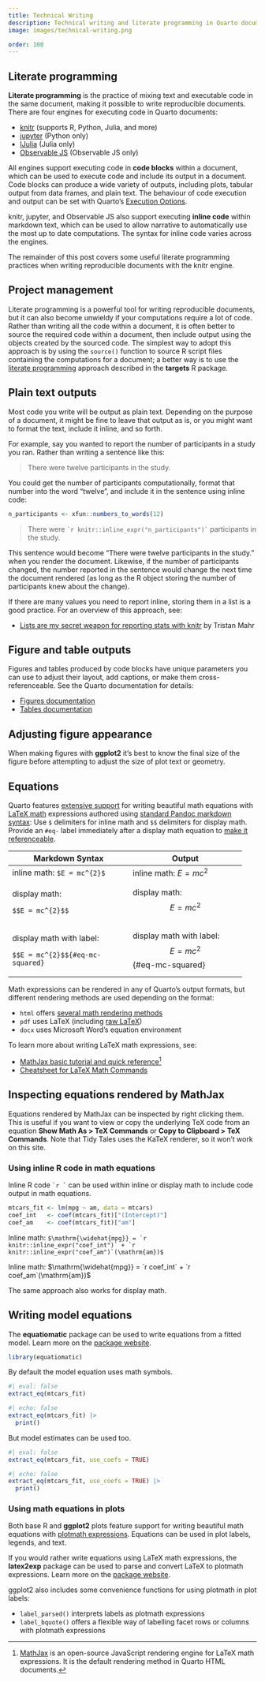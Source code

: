 ```yaml
---
title: Technical Writing
description: Technical writing and literate programming in Quarto documents.
image: images/technical-writing.png

order: 100
---
```


## Literate programming

**Literate programming** is the practice of mixing text and executable code in the same document, making it possible to write reproducible documents. There are four engines for executing code in Quarto documents:

- [knitr](https://github.com/yihui/knitr) (supports R, Python, Julia, and more)
- [jupyter](https://jupyter.org) (Python only)
- [IJulia](https://github.com/JuliaLang/IJulia.jl) (Julia only)
- [Observable JS](https://observablehq.com/) (Observable JS only)

All engines support executing code in **code blocks** within a document, which can be used to execute code and include its output in a document. Code blocks can produce a wide variety of outputs, including plots, tabular output from data frames, and plain text. The behaviour of code execution and output can be set with Quarto's [Execution Options](https://quarto.org/docs/computations/execution-options.html).

knitr, jupyter, and Observable JS also support executing **inline code** within markdown text, which can be used to allow narrative to automatically use the most up to date computations. The syntax for inline code varies across the engines.

The remainder of this post covers some useful literate programming practices when writing reproducible documents with the knitr engine.

::: {.callout-note}
## Project management

Literate programming is a powerful tool for writing reproducible documents, but it can also become unwieldy if your computations require a lot of code. Rather than writing all the code within a document, it is often better to source the required code within a document, then include output using the objects created by the sourced code. The simplest way to adopt this approach is by using the `source()` function to source R script files containing the computations for a document; a better way is to use the [literate programming](https://books.ropensci.org/targets/literate-programming.html) approach described in the **targets** R package.
:::

## Plain text outputs

Most code you write will be output as plain text. Depending on the purpose of a document, it might be fine to leave that output as is, or you might want to format the text, include it inline, and so forth.

For example, say you wanted to report the number of participants in a study you ran. Rather than writing a sentence like this:

> There were twelve participants in the study.

You could get the number of participants computationally, format that number into the word "twelve", and include it in the sentence using inline code:

```r
n_participants <- xfun::numbers_to_words(12)
```

> There were `` `r knitr::inline_expr("n_participants")` `` participants in the study.

This sentence would become "There were twelve participants in the study." when you render the document. Likewise, if the number of participants changed, the number reported in the sentence would change the next time the document rendered (as long as the R object storing the number of participants knew about the change).

If there are many values you need to report inline, storing them in a list is a good practice. For an overview of this approach, see:

- [Lists are my secret weapon for reporting stats with knitr](https://www.tjmahr.com/lists-knitr-secret-weapon/) by Tristan Mahr

## Figure and table outputs

Figures and tables produced by code blocks have unique parameters you can use to adjust their layout, add captions, or make them cross-referenceable. See the Quarto documentation for details:

- [Figures documentation](https://quarto.org/docs/authoring/figures.html)
- [Tables documentation](https://quarto.org/docs/authoring/tables.html)

::: {.callout-tip}
## Adjusting figure appearance

When making figures with **ggplot2** it's best to know the final size of the figure before attempting to adjust the size of plot text or geometry.
:::

## Equations

Quarto features [extensive support](https://quarto.org/docs/authoring/markdown-basics.html#equations) for writing beautiful math equations with [LaTeX math](https://en.wikibooks.org/wiki/LaTeX/Mathematics) expressions authored using [standard Pandoc markdown syntax](https://pandoc.org/MANUAL.html#math): Use `$` delimiters for inline math and `$$` delimiters for display math. Provide an `#eq-` label immediately after a display math equation to [make it referenceable](https://quarto.org/docs/authoring/cross-references.html#equations).

+----------------------------------+--------------------------------+
| Markdown Syntax                  | Output                         |
+==================================+================================+
| inline math: `$E = mc^{2}$`      | inline math: $E=mc^{2}$        |
+----------------------------------+--------------------------------+
| display math:                    | display math:\                 |
|                                  | $$E = mc^{2}$$                 |
| `$$E = mc^{2}$$`                 |                                |
+----------------------------------+--------------------------------+
| display math with label:         | display math with label:\      |
|                                  | $$E = mc^{2}$${#eq-mc-squared} |
| `$$E = mc^{2}$${#eq-mc-squared}` |                                |
+----------------------------------+--------------------------------+

Math expressions can be rendered in any of Quarto's output formats, but different rendering methods are used depending on the format:

- `html` offers [several math rendering methods](https://quarto.org/docs/output-formats/html-basics.html#latex-equations)
- `pdf` uses LaTeX (including [raw LaTeX](https://quarto.org/docs/output-formats/pdf-basics.html#raw-latex))
- `docx` uses Microsoft Word's equation environment

To learn more about writing LaTeX math expressions, see:

- [MathJax basic tutorial and quick reference](https://math.meta.stackexchange.com/questions/5020/mathjax-basic-tutorial-and-quick-reference)[^1]
- [Cheatsheet for LaTeX Math Commands](https://tilburgsciencehub.com/building-blocks/collaborate-and-share-your-work/write-your-paper/amsmath-latex-cheatsheet/)

[^1]: [MathJax](https://www.mathjax.org) is an open-source JavaScript rendering engine for LaTeX math expressions. It is the default rendering method in Quarto HTML documents.

::: {.callout-note}
## Inspecting equations rendered by MathJax

Equations rendered by MathJax can be inspected by right clicking them. This is useful if you want to view or copy the underlying TeX code from an equation **Show Math As > TeX Commands** or **Copy to Clipboard > TeX Commands**. Note that Tidy Tales uses the KaTeX renderer, so it won't work on this site.
:::

### Using inline R code in math equations

Inline R code `` `r ` `` can be used within inline or display math to include code output in math equations.

```r
mtcars_fit <- lm(mpg ~ am, data = mtcars)
coef_int   <- coef(mtcars_fit)["(Intercept)"]
coef_am    <- coef(mtcars_fit)["am"]
```

Inline math: ``` $\mathrm{\widehat{mpg}} = `r knitr::inline_expr("coef_int")` + `r knitr::inline_expr("coef_am")`(\mathrm{am})$ ```

Inline math: $\mathrm{\widehat{mpg}} = `r coef_int` + `r coef_am`(\mathrm{am})$

The same approach also works for display math.

::: {.callout-tip}
## Writing model equations

The **equatiomatic** package can be used to write equations from a fitted model. Learn more on the [package website](https://datalorax.github.io/equatiomatic/).

```r
library(equatiomatic)
```

By default the model equation uses math symbols.

```r
#| eval: false
extract_eq(mtcars_fit)
```

```r
#| echo: false
extract_eq(mtcars_fit) |>
  print()
```

But model estimates can be used too.

```r
#| eval: false
extract_eq(mtcars_fit, use_coefs = TRUE)
```

```r
#| echo: false
extract_eq(mtcars_fit, use_coefs = TRUE) |>
  print()
```

:::

### Using math equations in plots

Both base R and **ggplot2** plots feature support for writing beautiful math equations with [plotmath expressions](https://stat.ethz.ch/R-manual/R-patched/library/grDevices/html/plotmath.html). Equations can be used in plot labels, legends, and text.

If you would rather write equations using LaTeX math expressions, the **latex2exp** package can be used to parse and convert LaTeX to plotmath expressions. Learn more on the [package website](https://www.stefanom.io/latex2exp/).

ggplot2 also includes some convenience functions for using plotmath in plot labels:

- `label_parsed()` interprets labels as plotmath expressions
- `label_bquote()` offers a flexible way of labelling facet rows or columns with plotmath expressions
